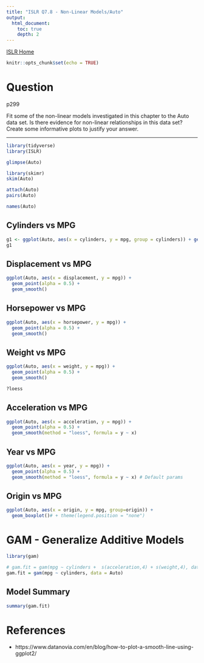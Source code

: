 ```yaml
---
title: "ISLR Q7.8 - Non-Linear Models/Auto"
output:
  html_document:
    toc: true
    depth: 2    
---
```

[ISLR Home](../index.html)

```r
knitr::opts_chunk$set(echo = TRUE)
```

# Question

p299

Fit some of the non-linear models investigated in this chapter to the Auto data set. Is there evidence for non-linear relationships in this data set? Create some informative plots to justify your answer.

***

```r
library(tidyverse) 
library(ISLR)
```

```r
glimpse(Auto)
```

```r
library(skimr)
skim(Auto)
```


```r
attach(Auto) 
pairs(Auto)
```

```r
names(Auto)
```

## Cylinders vs MPG
```r
g1 <- ggplot(Auto, aes(x = cylinders, y = mpg, group = cylinders)) + geom_boxplot() + theme(legend.position = "none")
g1
```

## Displacement vs MPG
```r
ggplot(Auto, aes(x = displacement, y = mpg)) +
  geom_point(alpha = 0.5) +
  geom_smooth()
```

## Horsepower vs MPG

```r
ggplot(Auto, aes(x = horsepower, y = mpg)) +
  geom_point(alpha = 0.5) +
  geom_smooth()
```

## Weight vs MPG

```r
ggplot(Auto, aes(x = weight, y = mpg)) +
  geom_point(alpha = 0.5) +
  geom_smooth()
```

```r
?loess
```


## Acceleration vs MPG

```r
ggplot(Auto, aes(x = acceleration, y = mpg)) +
  geom_point(alpha = 0.5) +
  geom_smooth(method = "loess", formula = y ~ x)
```

## Year vs MPG

```r
ggplot(Auto, aes(x = year, y = mpg)) +
  geom_point(alpha = 0.5) +
  geom_smooth(method = "loess", formula = y ~ x) # Default params
```

## Origin vs MPG

```r
ggplot(Auto, aes(x = origin, y = mpg, group=origin)) +
  geom_boxplot()# + theme(legend.position = "none")
```


# GAM - Generalize Additive Models

```r
library(gam)
```

```r
# gam.fit = gam(mpg ~ cylinders +  s(acceleration,4) + s(weight,4), data = Auto)
gam.fit = gam(mpg ~ cylinders, data = Auto)
```

## Model Summary
```r
summary(gam.fit)
```

# References

- https://www.datanovia.com/en/blog/how-to-plot-a-smooth-line-using-ggplot2/
